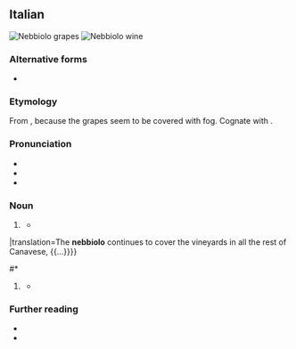 {{also|Nebbiolo}}

==Italian==
{{was fwotd|it|2013|November|10}}
[[File:Close up of Nebbiolo cluster in Italy.jpg|thumb|'''Nebbiolo''' grapes]]
[[File:Cascin Adelaide Barolo & decanter.jpg|thumb|'''Nebbiolo''' wine]]

===Alternative forms===
* {{alter|it|nebiolo}}

===Etymology===
From {{affix|it|nebbia|t1=fog|-olo}}, because the grapes seem to be covered with fog. Cognate with {{cog|pms|nebieul}}.

===Pronunciation===
* {{it-IPA|nebbiòlo}}
* {{rhymes|it|ɔlo}}
* {{hyphenation|it|neb|biò|lo}}

===Noun===
{{it-noun|m}}

# {{lb|it|usually|_|uncountable}} {{l|en|Nebbiolo}} {{gloss|grape variety}}
#* {{quote-book
|it
|year=1836
|author=Rocco Ragazzoni
|title=Repertorio d’Agricoltura e di Scienze Economiche ed Industriali
|volume=3
|pageurl=http://books.google.com/books?id=tsisyAZUcOkC&pg=PA273&dq=%22nebbiolo%22#v=onepage
|page=273
|passage=Il '''nebbiolo''' continua a cuoprire i vigneti in tutto il resto del Canavesano, {{...}}
|translation=The '''nebbiolo''' continues to cover the vineyards in all the rest of Canavese, {{...}}}}
#* {{quote-book
|it
|year=2011
|author=Federico Oldenburg
|author2=Luisa Cortese (translator)
|title=Il Profumo del Vino
|publisher=Planeta
|passage=L’uva, naturalmente, è la stessa: la singolare '''nebbiolo'''.
|translation=The grape, naturally, is the same: the unique '''nebbiolo'''.}}
# {{lb|it|usually|_|uncountable}} {{l|en|Nebbiolo}} {{gloss|red wine made from Nebbiolo grapes}}
#* {{quote-book
|it
|year=2007
|author=Giorgio Bocca
|title=Il Provinciale: Settant’anni di vita italiana
|publisher=Giangiacomo Feltrinelli
|pageurl=http://books.google.com/books?id=O-EnoS8mm1IC&pg=PA289&dq=%22nebbiolo%22#v=onepage
|page=289
|passage=“Dove hai preso questo '''Nebbiolo'''?”. “Non è '''Nebbiolo''',” dice Angelo, “è Cabernet Sauvignon.”
|translation=“Where did you get this '''Nebbiolo'''?”. “It’s not '''nebbiolo''', said Angelo, “it is Cabernet Sauvignon.”}}

===Further reading===
* {{pedia||Nebbiolo grapes|lang=it}}
* {{pedia|nebbiolo d'Alba|Nebbiolo wine|lang=it}}

{{topics|it|Grapevines|Wine}}